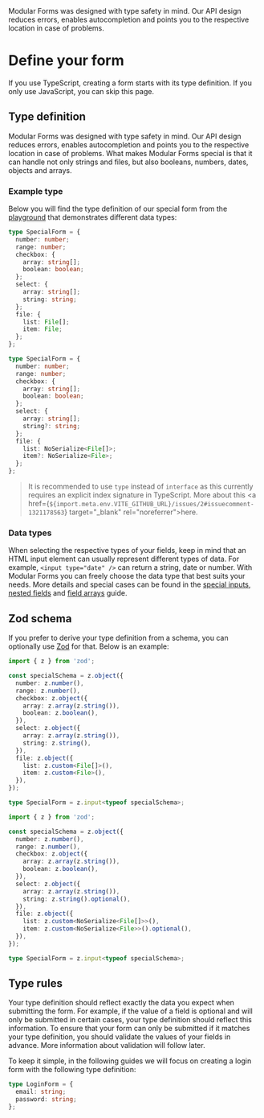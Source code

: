
<Title>Define your form</Title>
<Description>
  Modular Forms was designed with type safety in mind. Our API design reduces
  errors, enables autocompletion and points you to the respective location in
  case of problems.
</Description>

# Define your form

If you use TypeScript, creating a form starts with its type definition. If you only use JavaScript, you can skip this page.

## Type definition

Modular Forms was designed with type safety in mind. Our API design reduces errors, enables autocompletion and points you to the respective location in case of problems. What makes Modular Forms special is that it can handle not only strings and files, but also booleans, numbers, dates, objects and arrays.

### Example type

Below you will find the type definition of our special form from the <A href="../../playground/special">playground</A> that demonstrates different data types:

<Solid block>

```ts
type SpecialForm = {
  number: number;
  range: number;
  checkbox: {
    array: string[];
    boolean: boolean;
  };
  select: {
    array: string[];
    string: string;
  };
  file: {
    list: File[];
    item: File;
  };
};
```

</Solid>

<Qwik block>

```ts
type SpecialForm = {
  number: number;
  range: number;
  checkbox: {
    array: string[];
    boolean: boolean;
  };
  select: {
    array: string[];
    string?: string;
  };
  file: {
    list: NoSerialize<File[]>;
    item?: NoSerialize<File>;
  };
};
```

</Qwik>

> It is recommended to use `type` instead of `interface` as this currently requires an explicit index signature in TypeScript. More about this <a href={`${import.meta.env.VITE_GITHUB_URL}/issues/2#issuecomment-1321178563`} target="\_blank" rel="noreferrer">here</a>.

### Data types

When selecting the respective types of your fields, keep in mind that an HTML input element can usually represent different types of data. For example, `<input type="date" />` can return a string, date or number. With Modular Forms you can freely choose the data type that best suits your needs. More details and special cases can be found in the <A href="../special-inputs">special inputs</A>, <A href="../nested-fields">nested fields</A> and <A href="../field-arrays">field arrays</A> guide.

## Zod schema

If you prefer to derive your type definition from a schema, you can optionally use <a href="https://github.com/colinhacks/zod" target="_blank" rel="noreferrer">Zod</a> for that. Below is an example:

<Solid block>

```ts
import { z } from 'zod';

const specialSchema = z.object({
  number: z.number(),
  range: z.number(),
  checkbox: z.object({
    array: z.array(z.string()),
    boolean: z.boolean(),
  }),
  select: z.object({
    array: z.array(z.string()),
    string: z.string(),
  }),
  file: z.object({
    list: z.custom<File[]>(),
    item: z.custom<File>(),
  }),
});

type SpecialForm = z.input<typeof specialSchema>;
```

</Solid>

<Qwik block>

```ts
import { z } from 'zod';

const specialSchema = z.object({
  number: z.number(),
  range: z.number(),
  checkbox: z.object({
    array: z.array(z.string()),
    boolean: z.boolean(),
  }),
  select: z.object({
    array: z.array(z.string()),
    string: z.string().optional(),
  }),
  file: z.object({
    list: z.custom<NoSerialize<File[]>>(),
    item: z.custom<NoSerialize<File>>().optional(),
  }),
});

type SpecialForm = z.input<typeof specialSchema>;
```

</Qwik>

## Type rules

Your type definition should reflect exactly the data you expect when submitting the form. For example, if the value of a field is optional and will only be submitted in certain cases, your type definition should reflect this information. To ensure that your form can only be submitted if it matches your type definition, you should validate the values of your fields in advance. More information about validation will follow later.

To keep it simple, in the following guides we will focus on creating a login form with the following type definition:

```ts
type LoginForm = {
  email: string;
  password: string;
};
```
